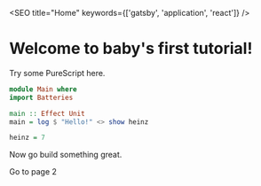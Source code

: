 

<SEO title="Home" keywords={['gatsby', 'application', 'react']} />

# Welcome to baby's first tutorial!

Try some PureScript here.

```purescript
module Main where
import Batteries

main :: Effect Unit
main = log $ "Hello!" <> show heinz

heinz = 7
```


Now go build something great.
<Link to="/page-2/">Go to page 2</Link>

